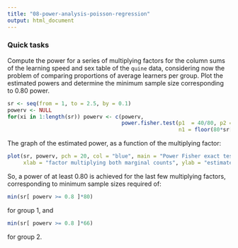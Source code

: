 ```yaml
---
title: "08-power-analysis-poisson-regression"
output: html_document
---
```


### Quick tasks

Compute the power for a series of multiplying factors for the column sums of the learning speed and sex table of the `quine` data, considering now the problem of comparing proportions of average learners per group. Plot the estimated powers and determine the minimum sample size corresponding to 0.80 power.

```r
sr <- seq(from = 1, to = 2.5, by = 0.1)
powerv <- NULL
for(xi in 1:length(sr)) powerv <- c(powerv, 
                                    power.fisher.test(p1  = 40/80, p2 = 23/66, 
                                                      n1 = floor(80*sr[xi]), n2 = floor(66*sr[xi])))

```

The graph of the estimated power, as a function of the multiplying factor:

```r
plot(sr, powerv, pch = 20, col = "blue", main = "Power Fisher exact test", 
     xlab = "factor multiplying both marginal counts", ylab = "estimated power")
```

So, a power of at least 0.80 is achieved for the last few multiplying factors, corresponding to minimum sample sizes required of:

```r
min(sr[ powerv >= 0.8 ]*80)
```

for group 1, and 

```r
min(sr[ powerv >= 0.8 ]*66)
```

for group 2.